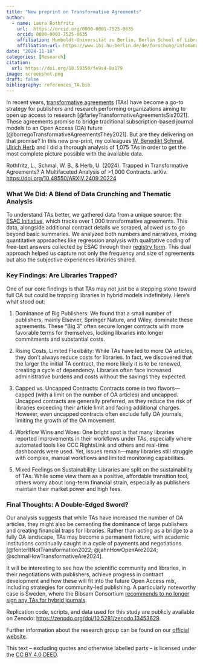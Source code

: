 ```yaml
---
title: "New preprint on Transformative Agreements"
author: 
  - name: Laura Rothfritz
    url:  https://orcid.org/0000-0001-7525-0635 
    orcid: 0000-0001-7525-0635
    affiliation: Humboldt-Universität zu Berlin, Berlin School of Library and Information Science (IBI)
    affiliation-url: https://www.ibi.hu-berlin.de/de/forschung/infomanagement  
date: "2024-11-18"
categories: [Research]
citation: 
  url: https://doi.org/10.59350/fe9s4-8a179    
image: screenshot.png
draft: false
bibliography: references_TA.bib 
---
```


In recent years, [transformative agreements](https://esac-initiative.org/about/transformative-agreements/) (TAs) have become a go-to strategy for publishers and research performing organizations aiming to open up access to research [@farleyTransformativeAgreementsSix2021]. These agreements promise to bridge traditional subscription-based journal models to an Open Access (OA) future [@borregoTransformativeAgreementsThey2021]. But are they delivering on that promise? In this new pre-print, my colleagues [W. Benedikt Schmal](https://sites.google.com/view/wbschmal), [Ulrich Herb](https://pulse49.com/about-ulrich-herb/) and I did a thorough analysis of 1,075 TAs in order to get the most complete picture possible with the available data.

Rothfritz, L., Schmal, W. B., & Herb, U. (2024). Trapped in Transformative Agreements? A Multifaceted Analysis of \>1,000 Contracts. arXiv. <https://doi.org/10.48550/ARXIV.2409.20224>

### What We Did: A Blend of Data Crunching and Thematic Analysis

To understand TAs better, we gathered data from a unique source: the [ESAC Initiative](https://esac-initiative.org/), which tracks over 1,000 transformative agreements. This data, alongside additional contract details we scraped, allowed us to go beyond basic summaries. We analyzed both numbers and narratives, mixing quantitative approaches like regression analysis with qualitative coding of free-text answers collected by ESAC through their [registry form](https://esac-initiative.org/about/transformative-agreements/share/). This dual approach helped us capture not only the frequency and size of agreements but also the subjective experiences libraries shared.

### Key Findings: Are Libraries Trapped?

One of our core findings is that TAs may not just be a stepping stone toward full OA but could be trapping libraries in hybrid models indefinitely. Here’s what stood out:

1.  Dominance of Big Publishers: We found that a small number of publishers, mainly Elsevier, Springer Nature, and Wiley, dominate these agreements. These “Big 3” often secure longer contracts with more favorable terms for themselves, locking libraries into longer commitments and substantial costs.

2.  Rising Costs, Limited Flexibility: While TAs have led to more OA articles, they don’t always reduce costs for libraries. In fact, we discovered that the larger the initial TA contract, the more likely it is to be renewed, creating a cycle of dependency. Libraries often face increased administrative burdens and costs without the savings they expected.

3.  Capped vs. Uncapped Contracts: Contracts come in two flavors—capped (with a limit on the number of OA articles) and uncapped. Uncapped contracts are generally preferred, as they reduce the risk of libraries exceeding their article limit and facing additional charges. However, even uncapped contracts often exclude fully OA journals, limiting the growth of the OA movement.

4.  Workflow Wins and Woes: One bright spot is that many libraries reported improvements in their workflows under TAs, especially where automated tools like CCC RightsLink and others and real-time dashboards were used. Yet, issues remain—many libraries still struggle with complex, manual workflows and limited monitoring capabilities.

5.  Mixed Feelings on Sustainability: Libraries are split on the sustainability of TAs. While some view them as a positive, affordable transition tool, others worry about long-term financial strain, especially as publishers maintain their market power and high fees.

### Final Thoughts: A Double-Edged Sword?

Our analysis suggests that while TAs have increased the number of OA articles, they might also be cementing the dominance of large publishers and creating financial traps for libraries. Rather than acting as a bridge to a fully OA landscape, TAs may become a permanent fixture, with academic institutions continually caught in a cycle of payments and negotiations [@fenterItNotTransformation2022; @jahnHowOpenAre2024; @schmalHowTransformativeAre2024].

It will be interesting to see how the scientific community and libraries, in their negotiations with publishers, achieve progress in contract development and how these will fit into the future Open Access mix, including strategies for community-led publishing. A particularly noteworthy case is Sweden, where the Bibsam Consortium [recommends to no longer sign any TAs for hybrid journals](https://www.su.se/english/news/open-access-need-to-move-away-from-transformative-agreements-1.683787).

Replication code, scripts, and data used for this study are publicly available on Zenodo: <https://zenodo.org/doi/10.5281/zenodo.13453629>.

Further information about the research group can be found on our [official website](http://hu.berlin/infomgnt).

This text – excluding quotes and otherwise labelled parts – is licensed under the [CC BY 4.0 DEED](https://creativecommons.org/licenses/by/4.0/deed.de).
